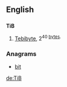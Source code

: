 ==English==

==={{abbreviation}}===
'''TiB'''

# [[tebibyte|Tebibyte]], 2<sup>40</sub> [[byte]]s.

===Anagrams===
* [[bit#English|bit]]

[[de:TiB]]